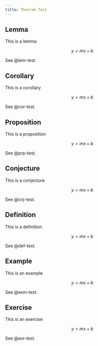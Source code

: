 ```yaml
---
title: Theorem Test
---
```



::: {#lem-test}
## Lemma

This is a lemma

$$
y = mx + b
$$
:::

See @lem-test.


::: {#cor-test}
## Corollary

This is a corollary

$$
y = mx + b
$$
:::

See @cor-test.

::: {#prp-test}
## Proposition

This is a proposition

$$
y = mx + b
$$
:::

See @prp-test.


::: {#cnj-test}
## Conjecture

This is a conjecture

$$
y = mx + b
$$
:::

See @cnj-test.

::: {#def-test}
## Definition

This is a definition

$$
y = mx + b
$$
:::

See @def-test.


::: {#exm-test}
## Example

This is an example

$$
y = mx + b
$$
:::

See @exm-test.

::: {#exr-test}
## Exercise

This is an exercise

$$
y = mx + b
$$
:::

See @exr-test.




















